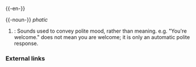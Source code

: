 {{-en-}}

{{-noun-}}
''phatic''
#{{cattag|linguistics}}: Sounds used to convey polite mood, rather than meaning.  e.g. "You're welcome." does not mean you are welcome; it is only an automatic polite response.

===External links===
{{pedialite}}